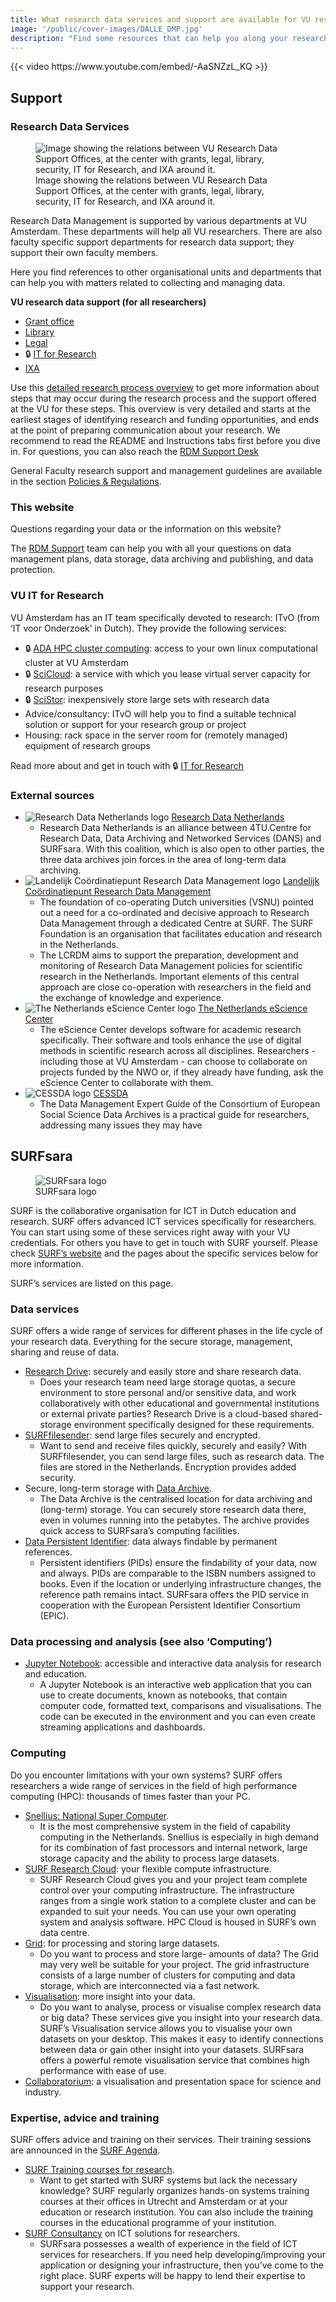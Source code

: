 ```yaml
---
title: What research data services and support are available for VU researchers?
image: '/public/cover-images/DALLE_DMP.jpg'
description: "Find some resources that can help you along your research journey."
---
```


{{< video https://www.youtube.com/embed/-AaSNZzL_KQ >}}

## Support

### Research Data Services

![Image showing the relations between VU Research Data Support Offices, at the center with grants, legal, library, security, IT for Research, and IXA around it.](../public/VU-research-data-service-offices.png)

Research Data Management is supported by various departments at VU Amsterdam. These departments will help all VU researchers. There are also faculty specific support departments for research data support; they support their own faculty members.

Here you find references to other organisational units and departments that can help you with matters related to collecting and managing data.

**VU research data support (for all researchers)**

* [Grant office](https://vu.nl/en/about-vu/more-about/vu-grants-office)
* [Library](https://vu.nl/en/employee/research-data-support/rdm-support-desk)
* [Legal](https://vu.nl/en/employee/board-and-strategy/institutional-and-legal-affairs)
* 🔒 [IT for Research](https://services.vu.nl/esc?id=emp_taxonomy_topic&topic_id=4cb138ee97fa0950e553359fe153afff)
* [IXA](https://www.ixa.nl/)

Use this [detailed research process overview](../public/Research_process_overview_v1.5.2.1_2025_03_20.xlsx) to get more information about steps that may occur during the research process and the support offered at the VU for these steps. This overview is very detailed and starts at the earliest stages of identifying research and funding opportunities, and ends at the point of preparing communication about your research. We recommend to read the README and Instructions tabs first before you dive in. For questions, you can also reach the [RDM Support Desk](mailto:rdm@vu.nl)

General Faculty research support and management guidelines are available in the section [Policies & Regulations](./plan-and-design.qmd#vu-general-policies-and-regulations).

### This website

Questions regarding your data or the information on this website?

The [RDM Support](mailto:researchdatamanagement@vu.nl?subject=RDM%20website) team can help you with all your questions on data management plans, data storage, data archiving and publishing, and data protection.

### VU IT for Research

VU Amsterdam has an IT team specifically devoted to research: ITvO (from 'IT voor Onderzoek' in Dutch). They provide the following services:

* 🔒 [ADA HPC cluster computing](https://services.vu.nl/esc?id=kb_article&sysparm_article=KB0012830): access to your own linux computational cluster at VU Amsterdam
* 🔒 [SciCloud](https://services.vu.nl/esc?id=emp_taxonomy_topic&topic_id=d80aee1f97cf09d0e553359fe153afd7): a service with which you lease virtual server capacity for research purposes
* 🔒 [SciStor](https://services.vu.nl/esc?id=emp_taxonomy_topic&topic_id=86ad5a5f978f09d0e553359fe153afb3): inexpensively store large sets with research data
* Advice/consultancy: ITvO will help you to find a suitable technical solution or support for your research group or project
* Housing: rack space in the server room for (remotely managed) equipment of research groups

Read more about and get in touch with 🔒 [IT for Research](https://services.vu.nl/esc?id=emp_taxonomy_topic&topic_id=4cb138ee97fa0950e553359fe153afff)

### External sources

* ![Research Data Netherlands logo](../public/logo-rdnl.png) [Research Data Netherlands](https://www.researchdata.nl/)
  * Research Data Netherlands is an alliance between 4TU.Centre for Research Data, Data Archiving and Networked Services (DANS) and SURFsara. With this coalition, which is also open to other parties, the three data archives join forces in the area of long-term data archiving.
* ![Landelijk Coördinatiepunt Research Data Management logo](../public/lcrdm.gif) [Landelijk Coördinatiepunt Research Data Management](https://lcrdm.nl/?page_id=218)
  * The foundation of co-operating Dutch universities (VSNU) pointed out a need for a co-ordinated and decisive approach to Research Data Management through a dedicated Centre at SURF. The SURF Foundation is an organisation that facilitates education and research in the Netherlands.  
  * The LCRDM aims to support the preparation, development and monitoring of Research Data Management policies for scientific research in the Netherlands. Important elements of this central approach are close co-operation with researchers in the field and the exchange of knowledge and experience.
* ![The Netherlands eScience Center logo](https://www.esciencecenter.nl/wp-content/themes/raadhuis/dist/assets/img/favicons/favicon-32x32.png) [The Netherlands eScience Center](https://www.esciencecenter.nl/)
  * The eScience Center develops software for academic research specifically. Their software and tools enhance the use of digital methods in scientific research across all disciplines. Researchers - including those at VU Amsterdam - can choose to collaborate on projects funded by the NWO or, if they already have funding, ask the eScience Center to collaborate with them.
* ![CESSDA logo](https://dmeg.cessda.eu/) [CESSDA](https://www.cessda.eu/Training/Training-Resources/Library/Data-Management-Expert-Guide)
  * The Data Management Expert Guide of the Consortium of European Social Science Data Archives is a practical guide for researchers, addressing many issues they may have

## SURFsara

![SURFsara logo](../public/surf_sara.png)

SURF is the collaborative organisation for ICT in Dutch education and research. SURF offers advanced ICT services specifically for researchers. You can start using some of these services right away with your VU credentials. For others you have to get in touch with SURF yourself. Please check [SURF's website](https://www.surf.nl/en) and the pages about the specific services below for more information.

SURF's services are listed on this page.

### Data services

SURF offers a wide range of services for different phases in the life cycle of your research data. Everything for the secure storage, management, sharing and reuse of data.

* [Research Drive](https://www.surf.nl/en/research-drive-securely-and-easily-store-and-share-research-data): securely and easily store and share research data.
  * Does your research team need large storage quotas, a secure environment to store personal and/or sensitive data, and work collaboratively with other educational and governmental institutions or external private parties? Research Drive is a cloud-based shared-storage environment specifically designed for these requirements.
* [SURFfilesender](https://www.surf.nl/en/surffilesender-send-large-files-securely-and-encrypted): send large files securely and encrypted.
  * Want to send and receive files quickly, securely and easily? With SURFfilesender, you can send large files, such as research data. The files are stored in the Netherlands. Encryption provides added security.
* Secure, long-term storage with [Data Archive](https://www.surf.nl/en/services-and-products/data-archive/index.html).
  * The Data Archive is the centralised location for data archiving and (long-term) storage. You can securely store research data there, even in volumes running into the petabytes. The archive provides quick access to SURFsara's computing facilities.
* [Data Persistent Identifier](https://www.surf.nl/en/services-and-products/data-persistent-identifier/index.html): data always findable by permanent references.
  * Persistent identifiers (PIDs) ensure the findability of your data, now and always. PIDs are comparable to the ISBN numbers assigned to books. Even if the location or underlying infrastructure changes, the reference path remains intact. SURFsara offers the PID service in cooperation with the European Persistent Identifier Consortium (EPIC).

### Data processing and analysis (see also 'Computing')

* [Jupyter Notebook](https://www.surf.nl/en/jupyter-notebook-accessible-and-interactive-data-analysis-for-research-and-education): accessible and interactive data analysis for research and education.
  * A Jupyter Notebook is an interactive web application that you can use to create documents, known as notebooks, that contain computer code, formatted text, comparisons and visualisations. The code can be executed in the environment and you can even create streaming applications and dashboards.

### Computing

Do you encounter limitations with your own systems? SURF offers researchers a wide range of services in the field of high performance computing (HPC): thousands of times faster than your PC.

* [Snellius: National Super Computer](https://www.surf.nl/en/services/snellius-the-national-supercomputer).
  * It is the most comprehensive system in the field of capability computing in the Netherlands. Snellius is especially in high demand for its combination of fast processors and internal network, large storage capacity and the ability to process large datasets.
* [SURF Research Cloud](../topics/researchcloud.qmd): your flexible compute infrastructure.
  * SURF Research Cloud gives you and your project team complete control over your computing infrastructure. The infrastructure ranges from a single work station to a complete cluster and can be expanded to suit your needs. You can use your own operating system and analysis software. HPC Cloud is housed in SURF's own data centre.
* [Grid](https://www.surf.nl/en/services-and-products/grid/index.html): for processing and storing large datasets.
  * Do you want to process and store large- amounts of data? The Grid may very well be suitable for your project. The grid infrastructure consists of a large number of clusters for computing and data storage, which are interconnected via a fast network.
* [Visualisation](https://www.surf.nl/en/services-and-products/visualisation/index.html): more insight into your data.
  * Do you want to analyse, process or visualise complex research data or big data? These services give you insight into your research data. SURF's Visualisation service allows you to visualise your own datasets on your desktop. This makes it easy to identify connections between data or gain other insight into your datasets. SURFsara offers a powerful remote visualisation service that combines high performance with ease of use.
* [Collaboratorium](https://userinfo.surfsara.nl/systems/collaboratorium): a visualisation and presentation space for science and industry.

### Expertise, advice and training

SURF offers advice and training on their services. Their training sessions are announced in the [SURF Agenda](https://www.surf.nl/en/agenda/research-and-ict).

* [SURF Training courses for research](https://www.surf.nl/en/training-courses-for-research).
  * Want to get started with SURF systems but lack the necessary knowledge? SURF regularly organizes hands-on systems training courses at their offices in Utrecht and Amsterdam or at your education or research institution. You can also include the training courses in the educational programme of your institution.
* [SURF Consultancy](https://www.surf.nl/en/services-and-products/consultancy/index.html) on ICT solutions for researchers.
  * SURFsara possesses a wealth of experience in the field of ICT services for researchers. If you need help developing/improving your application or designing your infrastructure, then you've come to the right place. SURF experts will be happy to lend their expertise to support your research.
